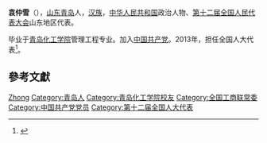 '''袁仲雪'''（{{bd|1955年||}}），[[山东|山东]][[青岛|青岛]]人，[[汉族|汉族]]，[[中华人民共和国|中华人民共和国]]政治人物、[[第十二届全国人民代表大会|第十二届全国人民代表大会]]山东地区代表。

毕业于[[青岛化工学院|青岛化工学院]]管理工程专业。加入[[中国共产党|中国共产党]]。2013年，担任全国人大代表<ref>{{cite news|title=全国人大代表信息-袁仲雪|url= http://210.82.31.1:8084/delegate/viewDelegate.action?dbid=121329|accessdate=2013-04-05|newspaper=全国人大网}}{{Dead link|date=2020年1月 |bot=InternetArchiveBot |fix-attempted=yes }}</ref>。

== 參考文獻 ==
{{reflist}}

{{中国政治人物小作品}}
{{中华全国工商业联合会第十一届执行委员会}}

{{Authority control}}
{{DEFAULTSORT:Yuan袁}}
[[Category:袁姓|Zhong]]
[[Category:青岛人|Category:青岛人]]
[[Category:青岛化工学院校友|Category:青岛化工学院校友]]
[[Category:全国工商联常委|Category:全国工商联常委]]
[[Category:中国共产党党员|Category:中国共产党党员]]
[[Category:第十二届全国人大代表|Category:第十二届全国人大代表]]